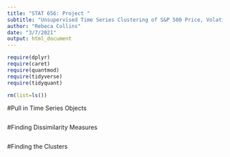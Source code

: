 ```yaml
---
title: "STAT 656: Project "
subtitle: "Unsupervised Time Series Clustering of S&P 500 Price, Volatility, and Financials"
author: "Rebeca Collins"
date: "3/7/2021"
output: html_document
---
```


```r
require(dplyr)
require(caret)
require(quantmod)
require(tidyverse)
require(tidyquant)

rm(list=ls())
```



#Pull in Time Series Objects
```r

```

#Finding Dissimilarity Measures
```r

```

#Finding the Clusters
```r

```